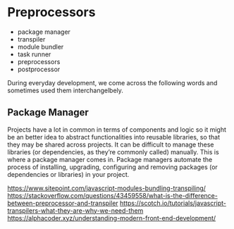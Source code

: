 # Preprocessors

- package manager
- transpiler
- module bundler
- task runner
- preprocessors
- postprocessor

During everyday development, we come across the following words and sometimes used them interchangelbely.

## Package Manager

Projects have a lot in common in terms of components and logic so it might be an better idea to abstract functionalities into reusable libraries, so that they may be shared across projects.
It can be difficult to manage these libraries (or dependencies, as they’re commonly called) manually. This is where a package manager comes in. Package managers automate the process of installing, upgrading, configuring and removing packages (or dependencies or libraries) in your project.

https://www.sitepoint.com/javascript-modules-bundling-transpiling/
https://stackoverflow.com/questions/43459558/what-is-the-difference-between-preprocessor-and-transpiler
https://scotch.io/tutorials/javascript-transpilers-what-they-are-why-we-need-them
https://alphacoder.xyz/understanding-modern-front-end-development/
